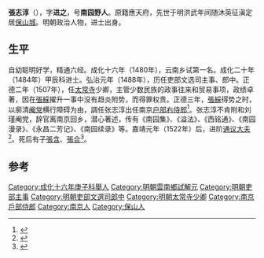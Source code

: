 {{明清人物信息框
| 姓名 = 張志淳
| 原名 = 
| 圖片名稱= 
| 圖片大小 =200px
| 圖片說明 = 
| 最高職務 = 南京户部右侍郎
| 屆數 = 
| 國家 = 大明
| 前任 = 
| 繼任 = 
| 爵位 =
| 籍貫 = [[雲南|雲南]][[金齒衛|金齒衛]]，祖籍[[南直隸|南直隸]][[应天府|应天府]]
| 族裔 = 漢族
| 旗籍 = 
| 字號 =字'''进之'''
| 諡號 = 
| 出生日期 = [[天顺_(明朝)|天順]]元年（1457年）
| 出生地點 = [[保山城|保山城]]
| 逝世日期 = [[嘉靖|嘉靖]]十七年（1538年）
| 逝世地點 = 
| 墓葬 =
| 配偶 =
| 親屬 =
| 出身 = 
*成化二十年甲辰科進士出身
| 經歷 = 
| 著作 =
*《南园集》、《溢法》、《西铭通》、《南园漫录》、《永昌二芳记》、《南园续录》
}}
'''張志淳'''（{{bd|1457年||1538年}}），字'''进之'''，号'''南园野人'''。原籍應天府，先世于明洪武年间随沐英征滇定居[[保山城|保山城]]。明朝政治人物，进士出身。

==生平 ==
自幼聪明好学，精通六经。成化十六年（1480年），云南乡试第一名。成化二十年（1484年）甲辰科进士。弘治元年（1488年），历任吏部文选司主事、郎中。正德二年（1507年），任[[太常寺|太常寺]]少卿，主管少数民族的政事往来和贸易事项，政绩卓著，因在[[張綵|張綵]]擢升一事中没有趋炎附势，而得罪权贵。正德三年，[[張綵|張綵]]得势之时，以廓清[[阉党|阉党]]横行障碍为由，調任张志淳出任南京[[户部右侍郎|户部右侍郎]]<ref>{{cite book|author1=丽江县政协文史资料委员会|editor=丽江县政协文史资料委员会|title=丽江文史资料 第8辑|date=1989年12月|pages=15|accessdate=2016-09-10}}</ref>。张志淳不肯附和刘瑾阉党，辞官离南京回乡，潜心著述，传有《南园集》、《溢法》、《西铭通》、《南园漫录》、《永昌二芳记》、《南园续录》等。嘉靖元年（1522年）后，进阶[[通议大夫|通议大夫]]<ref>{{cite book|editor=云南省保山市志编纂委员会|title=保山市志|date=1993年11月|publisher=昆明：云南民族出版社|isbn=7-5367-0761-5|pages=759|accessdate=2016-09-10}}</ref>。死后有子[[張含|張含]]、[[張合|張合]]<ref>{{cite book|author1=江燕，文明元，王珏|title=新纂云南通志 8|date=2007年3月|publisher=昆明：云南人民出版社|isbn=7-222-04937-1|pages=219|accessdate=2016-09-10}}</ref>。

==参考==
{{reflist}}
{{成化二十年甲辰科殿試金榜}}
{{DEFAULTSORT:Zhang张}}
[[Category:成化十六年庚子科舉人|Category:成化十六年庚子科舉人]]
[[Category:明朝雲南鄉試解元|Category:明朝雲南鄉試解元]]
[[Category:明朝吏部主事|Category:明朝吏部主事]]
[[Category:明朝吏部文選司郎中|Category:明朝吏部文選司郎中]]
[[Category:明朝太常寺少卿|Category:明朝太常寺少卿]]
[[Category:南京戶部侍郎|Category:南京戶部侍郎]]
[[Category:南京人|Category:南京人]]
[[Category:保山人|Category:保山人]]